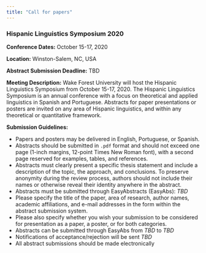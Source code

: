 ```yaml
---
title: "Call for papers"
---
```


<h3>Hispanic Linguistics Symposium 2020</h3>

__Conference Dates:__  October 15-17, 2020

__Location:__  Winston-Salem, NC, USA

__Abstract Submission Deadline:__  TBD

__Meeting Description:__ Wake Forest University will host the Hispanic Linguistics Symposium from October 15-17, 2020. The Hispanic Linguistics Symposium is an annual conference with a focus on theoretical and applied linguistics in Spanish and Portuguese. Abstracts for paper presentations or posters are invited on any area of Hispanic linguistics, and within any theoretical or quantitative framework.

__Submission Guidelines:__

- Papers and posters may be delivered in English, Portuguese, or Spanish.
- Abstracts should be submitted in `.pdf` format and should not exceed one page (1-inch margins, 12-point Times New Roman font), with a second page reserved for examples, tables, and references.
- Abstracts must clearly present a specific thesis statement and include a description of the topic, the approach, and conclusions. To preserve anonymity during the review process, authors should not include their names or otherwise reveal their identity anywhere in the abstract.
- Abstracts must be submitted through EasyAbstracts (EasyAbs): _TBD_
- Please specify the title of the paper, area of research, author names, academic affiliations, and e-mail addresses in the form within the abstract submission system.
- Please also specify whether you wish your submission to be considered for presentation as a paper, a poster, or for both categories.
- Abstracts can be submitted through EasyAbs from _TBD_ to _TBD_
- Notifications of acceptance/rejection will be sent _TBD_
- All abstract submissions should be made electronically

